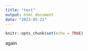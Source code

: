 ```yaml
---
title: "test"
output: html_document
date: "2023-05-21"
---
```


```r
knitr::opts_chunk$set(echo = TRUE)
```

again
